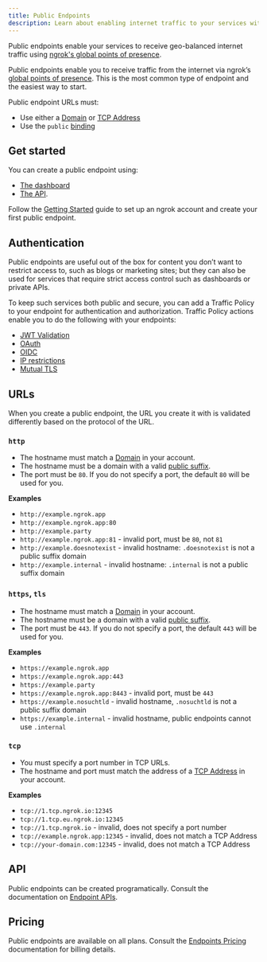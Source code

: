 ```yaml
---
title: Public Endpoints
description: Learn about enabling internet traffic to your services with public endpoints.
---
```


Public endpoints enable your services to receive geo-balanced internet traffic using [ngrok's global points of presence](/docs/universal-gateway/edges/).

Public endpoints enable you to receive traffic from the internet via ngrok’s [global points of presence](/docs/universal-gateway/edges/). This is the most common type of endpoint and the easiest way to start.

Public endpoint URLs must:

- Use either a [Domain](/universal-gateway/domains/) or [TCP Address](/universal-gateway/tcp-addresses/)
- Use the `public` [binding](/docs/universal-gateway/bindings/)

## Get started

You can create a public endpoint using:

- [The dashboard](https://dashboard.ngrok.com/endpoints)
- [The API](/docs/api/resources/endpoints/#create-endpoint).

Follow the [Getting Started](/docs/getting-started/) guide to set up an ngrok account and create your first public endpoint.

## Authentication

Public endpoints are useful out of the box for content you don’t want to restrict access to, such as blogs or marketing sites; but they can also be used for services that require strict access control such as dashboards or private APIs.

To keep such services both public and secure, you can add a Traffic Policy to your endpoint for authentication and authorization. Traffic Policy actions enable you to do the following with your endpoints:

- [JWT Validation](/docs/traffic-policy/actions/jwt-validation/)
- [OAuth](/docs/traffic-policy/actions/oauth/)
- [OIDC](/docs/traffic-policy/actions/oidc/)
- [IP restrictions](/docs/traffic-policy/actions/restrict-ips/)
- [Mutual TLS](/docs/traffic-policy/actions/terminate-tls/#example-traffic-policy-document)

## URLs

When you create a public endpoint, the URL you create it with is validated
differently based on the protocol of the URL.

### `http`

- The hostname must match a [Domain](/universal-gateway/domains/) in your account.
- The hostname must be a domain with a valid [public suffix](https://publicsuffix.org/).
- The port must be `80`. If you do not specify a port, the default `80` will be used for you.

**Examples**

- `http://example.ngrok.app`
- `http://example.ngrok.app:80`
- `http://example.party`
- `http://example.ngrok.app:81` - invalid port, must be `80`, not `81`
- `http://example.doesnotexist` - invalid hostname: `.doesnotexist` is not a public suffix domain
- `http://example.internal` - invalid hostname: `.internal` is not a public suffix domain

### `https`, `tls`

- The hostname must match a [Domain](/universal-gateway/domains/) in your account.
- The hostname must be a domain with a valid [public suffix](https://publicsuffix.org/).
- The port must be `443`. If you do not specify a port, the default `443` will be used for you.

**Examples**

- `https://example.ngrok.app`
- `https://example.ngrok.app:443`
- `https://example.party`
- `https://example.ngrok.app:8443` - invalid port, must be `443`
- `https://example.nosuchtld` - invalid hostname, `.nosuchtld` is not a public suffix domain
- `https://example.internal` - invalid hostname, public endpoints cannot use `.internal`

### `tcp`

- You must specify a port number in TCP URLs.
- The hostname and port must match the address of a [TCP
  Address](/universal-gateway/tcp-addresses) in your account.

**Examples**

- `tcp://1.tcp.ngrok.io:12345`
- `tcp://1.tcp.eu.ngrok.io:12345`
- `tcp://1.tcp.ngrok.io` - invalid, does not specify a port number
- `tcp://example.ngrok.app:12345` - invalid, does not match a TCP Address
- `tcp://your-domain.com:12345` - invalid, does not match a TCP Address

## API

Public endpoints can be created programatically. Consult the documentation on
[Endpoint APIs](/universal-gateway/endpoints/#api).

## Pricing

Public endpoints are available on all plans. Consult the [Endpoints
Pricing](/universal-gateway/endpoints/#pricing) documentation for
billing details.
